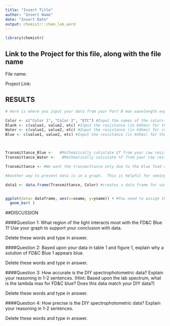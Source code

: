 ```yaml
---
title: "Insert Title"
author: "Insert Name"
date: "Insert Date"
output: chemistr::chem_lab_word
---
```


```r
library(chemistr)
```        
## Link to the Project for this file, along with the file name

File name:

Project Link: 


## RESULTS
```r
# Here is where you input your data from your Part B max wavelength experiment

Color <- c("Color 1", "Color 2", "ETC") #Input the names of the colors you tested.  This is not a numerical variable, therefore the words must be surrounded by quotation marks. Example: "Red"
Blank <- c(value1, value2, etc) #Input the resistance (in kOhms) for the empty cuvette.  This is a numerical variable and therefore the numbers can be entered directly, without quotes. Example: c(12.5, 14.5)
Water <- c(value1, value2, etc) #Input the resistance (in kOhms) for cuvette filled with just water.  This is a numerical variable and therefore the numbers can be entered directly, without quotes. Example: c(12.5, 14.5)
Blue <- c(value1, value2, etc) #Input the resistance (in kOhms) for the cuvette filled with 10 µM Blue Food dye



Transmittance_Blue <-   #Mathmatically calculate $T from your raw resistance variables above (Blank and Blue)
Transmittance_Water <-   #Mathmatically calculate %T from your raw resistance variables above (Blank and Water)

Transmittance <- #We want the transmittance only due to the blue food coloring and not any interaction of the water.  For reasons we won't go into, this is done by taking 100*Transmittance_Blue divided by the Transmittance_water

```


```r
#Another way to present data is in a graph.  This is helpful for seeing a trend.  We are going to create a bar graph of your results to see a trend in how transmittance changes with color of light. 

data1 <- data.frame(Transmittance, Color) #creates a data frame for variables.


ggplot(data= dataframe, aes(x=xname, y=yname)) + #You need to assign the data frame your variables are in (data1) and the X vector name (Color) and Y vector name (Transmittance).
  geom_bar( ) 


```

##DISCUSSION

####Question 1:  What region of the light interacts most with the FD&C Blue 1?  Use your graph to support your conclusion with data.  

Delete these words and type in answer.


####Question 2: Based upon your data in table 1 and figure 1, explain why a solution of FD&C Blue 1 appears blue.

Delete these words and type in answer.


####Question 3: How accurate is the DIY spectrophotometric data? Explain your reasoning in 1-2 sentences. (Hint: Based upon the lab spectrum, what is the lambda max for FD&C blue?  Does this data match your DIY data?) 

Delete these words and type in answer.


####Question 4: How precise is the DIY spectrophotometric data? Explain your reasoning in 1-2 sentences. 

Delete these words and type in answer.

